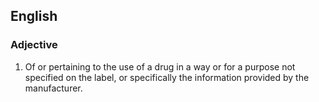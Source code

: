 ==English==

===Adjective===
'''{{extra-label}}'''

# Of or pertaining to the use of a drug in a way or for a purpose not specified on the label, or specifically the information provided by the manufacturer.